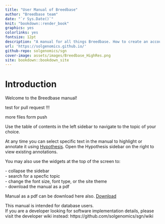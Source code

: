 ```yaml
--- 
title: "User Manual of Breedbase"
author: "Breedbase team"
date: "`r Sys.Date()`"
knit: "bookdown::render_book"
graphics: yes
colorlinks: yes
fontsize: 12pt
description: "A manual for all things Breedbase. How to create an account, search the database, manage different data types, and analyze data."
url: 'https://solgenomics.github.io/'
github-repo: solgenomics/sgn
cover-image: assets/images/Breedbase_HighRes.png
site: bookdown::bookdown_site
---
```


# Introduction {-}

Welcome to the Breedbase manual! 

test for pull request !!!

more files form push 

::: {show-in="html"}
Use the table of contents in the left sidebar to navigate to the topic of your choice.  

At any time you can select specific text in the manual to highlight or annotate it using [Hypothesis](https://web.hypothes.is/). Open the Hypothesis sidebar on the right to view existing annotations.

You may also use the widgets at the top of the screen to:

<i class="fa fa-align-justify tab"></i> - collapse the sidebar<br>
<i class="fa fa-search tab"></i> - search for a specfic topic<br>
<i class="fa fa-font tab"></i> - change the font size, font type, or the site theme<br>
<i class="fa fa-file-pdf-o tab"></i> - download the manual as a pdf


Manual as a pdf can be download here also. [<i class="fa fa-file-pdf-o"></i> Download](BreedbaseManual.pdf)
:::

This manual is intended for database users.  
If you are a developer looking for software implementation details, please visit the developer wiki instead: https://github.com/solgenomics/sgn/wiki

<!-- ```{js, echo = FALSE}
title=document.getElementById('header');
title.innerHTML = '<center><img src="assets/images/Breedbase_HighRes.png" style="max-width: 50%;" alt="Breedbase Logo"></center>' + title.innerHTML
``` -->
